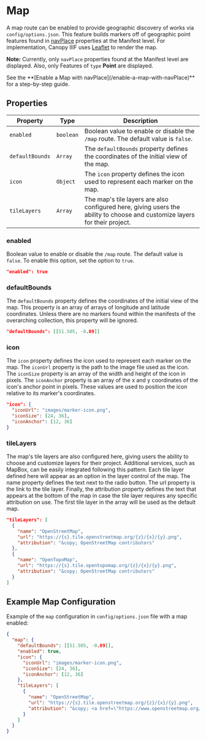 
# Map

A map route can be enabled to provide geographic discovery of works via `config/options.json`. This feature builds markers off of geographic point features found in [navPlace](https://iiif.io/api/extension/navplace/) properties at the Manifest level. For implementation, Canopy IIIF uses [Leaflet](https://leafletjs.com/) to render the map.

**Note:** Currently, only `navPlace` properties found at the Manifest level are displayed. Also, only Features of `type` **Point** are displayed.

<Callout type="info">
  See the **[Enable a Map with navPlace](/enable-a-map-with-navPlace)** for a
  step-by-step guide.
</Callout>

## Properties

| Property        | Type      | Description                                                                                                                |
| --------------- | --------- | -------------------------------------------------------------------------------------------------------------------------- |
| `enabled`       | `boolean` | Boolean value to enable or disable the `/map` route. The default value is `false`.                                         |
| `defaultBounds` | `Array`   | The `defaultBounds` property defines the coordinates of the initial view of the map.                                       |
| `icon`          | `Object`  | The `icon` property defines the icon used to represent each marker on the map.                                             |
| `tileLayers`    | `Array`   | The map's tile layers are also configured here, giving users the ability to choose and customize layers for their project. |

### enabled

Boolean value to enable or disable the `/map` route. The default value is `false`. To enable this option, set the option to `true`.

```json
"enabled": true
```

### defaultBounds

The `defaultBounds` property defines the coordinates of the initial view of the map. This property is an array of
arrays of longitude and latitude coordinates. Unless there are no markers found within the manifests of the
overarching collection, this property will be ignored.

```json
"defaultBounds": [[51.505, -0.09]]
```

### icon

The `icon` property defines the icon used to represent each marker on the map. The `iconUrl` property is the path to
the image file used as the icon. The `iconSize` property is an array of the width and height of the icon in pixels.
The `iconAnchor` property is an array of the x and y coordinates of the icon's anchor point in pixels. These values
are used to position the icon relative to its marker's coordinates.

```json copy
"icon": {
  "iconUrl": "images/marker-icon.png",
  "iconSize": [24, 36],
  "iconAnchor": [12, 36]
}
```

### tileLayers

The map's tile layers are also configured here, giving users the ability to choose and customize layers for their project. Additional services, such as MapBox, can be easily integrated following this pattern. Each tile layer defined here will appear as an option in the layer control of the map. The name property defines the text next to the radio button. The url property is the link to the tile layer. Finally, the attribution property defines the text that appears at the bottom of the map in case the tile layer requires any specific attribution on use. The first tile layer in the array will be used as the default map.

```json copy
"tileLayers": [
  {
    "name": "OpenStreetMap",
    "url": "https://{s}.tile.openstreetmap.org/{z}/{x}/{y}.png",
    "attribution": "&copy; OpenStreetMap contributors"
  },
  {
    "name": "OpenTopoMap",
    "url": "https://{s}.tile.opentopomap.org/{z}/{x}/{y}.png",
    "attribution": "&copy; OpenStreetMap contributors"
  }
]
```

## Example Map Configuration

Example of the `map` configuration in `config/options.json` file with a map enabled:

```json copy filename="config/options.json"
{
  "map": {
    "defaultBounds": [[51.505, -0.09]],
    "enabled": true,
    "icon": {
      "iconUrl": "images/marker-icon.png",
      "iconSize": [24, 36],
      "iconAnchor": [12, 36]
    },
    "tileLayers": [
      {
        "name": "OpenStreetMap",
        "url": "https://{s}.tile.openstreetmap.org/{z}/{x}/{y}.png",
        "attribution": "&copy; <a href=\"https://www.openstreetmap.org/copyright\">OpenStreetMap</a> contributors"
      }
    ]
  }
}
```
